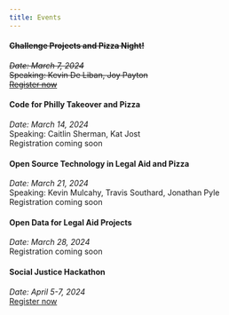 ```yaml
---
title: Events
---
```


::: {.content-block}

#### ~~Challenge Projects and Pizza Night!~~
~~*Date: March 7, 2024*~~<br>
~~Speaking: Kevin De Liban, Joy Payton~~<br>
~~[Register now](https://www.meetup.com/legalhackerspa/events/299578460/)~~

#### Code for Philly Takeover and Pizza
*Date: March 14, 2024*<br>
Speaking: Caitlin Sherman, Kat Jost<br>
Registration coming soon

#### Open Source Technology in Legal Aid and Pizza
*Date: March 21, 2024*<br>
Speaking: Kevin Mulcahy, Travis Southard, Jonathan Pyle<br>
Registration coming soon

#### Open Data for Legal Aid Projects
*Date: March 28, 2024*<br>
Registration coming soon

#### Social Justice Hackathon
*Date: April 5-7, 2024*<br>
[Register now](https://www.eventbrite.com/e/philadelphia-social-justice-hackathon-2024-tickets-829209476867)
:::